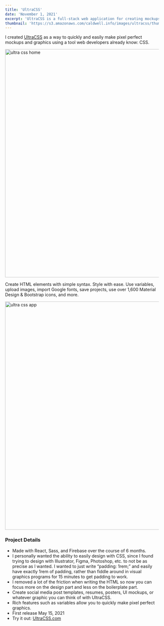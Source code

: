 ```yaml
---
title: 'UltraCSS'
date: 'November 1, 2021'
excerpt: 'UltraCSS is a full-stack web application for creating mockups and graphics with CSS.'
thumbnail: 'https://s3.amazonaws.com/caldwell.info/images/ultracss/thumbnail.jpg'
---
```


I created [UltraCSS](https://ultracss.com) as a way to quickly and easily make pixel perfect mockups and graphics using a tool web developers already know: CSS.  

<Image 
    previewSrc="https://s3.amazonaws.com/caldwell.info/images/ultracss/ultra-css-home-1219x746-s0.3-q90.jpg"
    src="https://s3.amazonaws.com/caldwell.info/images/ultracss/ultra-css-home.jpg" 
    alt="ultra css home" 
    width="1219"
    height="746"
/>

Create HTML elements with simple syntax. Style with ease. Use variables, upload images, import Google fonts, save projects, use over 1,600 Material Design & Bootstrap icons, and more.  

<Image 
    previewSrc="https://s3.amazonaws.com/caldwell.info/images/ultracss/ultra-css-app-1219x746-s0.3-q90.jpg"
    src="https://s3.amazonaws.com/caldwell.info/images/ultracss/ultra-css-app.jpg" 
    alt="ultra css app" 
    width="1219"
    height="746"
/>

### Project Details

- Made with React, Sass, and Firebase over the course of 6 months.
- I personally wanted the ability to easily design with CSS, since I found trying to design with Illustrator, Figma, Photoshop, etc. to not be as precise as I wanted. I wanted to just write “padding: 1rem;” and easily have exactly 1rem of padding, rather than fiddle around in visual graphics programs for 15 minutes to get padding to work.
- I removed a lot of the friction when writing the HTML so now you can focus more on the design part and less on the boilerplate part.
- Create social media post templates, resumes, posters, UI mockups, or whatever graphic you can think of with UltraCSS.
- Rich features such as variables allow you to quickly make pixel perfect graphics.
- First release May 15, 2021
- Try it out: [UltraCSS.com](https://ultracss.com)